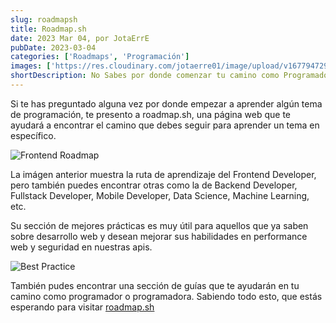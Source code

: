 ```yaml
---
slug: roadmapsh
title: Roadmap.sh
date: 2023 Mar 04, por JotaErrE
pubDate: 2023-03-04
categories: ['Roadmaps', 'Programación']
images: ['https://res.cloudinary.com/jotaerre01/image/upload/v1677947293/Portfolio/etlj5fk0bgn1hsalrli8.webp']
shortDescription: No Sabes por donde comenzar tu camino como Programador o Programadora? No te preocupes, Roadmap.sh te ayudará a encontrar el camino correcto.
---
```


Si te has preguntado alguna vez por donde empezar a aprender algún tema de programación, te presento a roadmap.sh, una página web que te ayudará a encontrar el camino que debes seguir para aprender un tema en específico.

![Frontend Roadmap](https://res.cloudinary.com/jotaerre01/image/upload/v1678030941/Portfolio/ylhmwp0sndmr7cbcfxgp.png)

La imágen anterior muestra la ruta de aprendizaje del Frontend Developer, pero también puedes encontrar otras como la de Backend Developer, Fullstack Developer, Mobile Developer, Data Science, Machine Learning, etc.

Su sección de mejores prácticas es muy útil para aquellos que ya saben sobre desarrollo web y desean mejorar sus habilidades en performance web y seguridad en nuestras apis.

![Best Practice](https://res.cloudinary.com/jotaerre01/image/upload/v1678031276/Portfolio/asedzxzqjjbnhaf8jwbf.png)

También pudes encontrar una sección de guías que te ayudarán en tu camino como programador o programadora.
Sabiendo todo esto, que estás esperando para visitar [roadmap.sh](https://roadmap.sh 'link')
